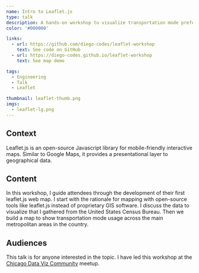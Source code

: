 ```yaml
---
name: Intro to Leaflet.js
type: talk
description: A hands-on workshop to visualize transportation mode preferences in the US.
color: '#000000'

links:
  - url: https://github.com/diego-codes/leaflet-workshop
    text: See code on GitHub
  - url: https://diego-codes.github.io/leaflet-workshop
    text: See map demo

tags:
  - Engineering
  - Talk
  - Leaflet

thumbnail: leaflet-thumb.png
imgs:
  - leaflet-lg.png
---
```


## Context

Leaflet.js is an open-source Javascript library for mobile-friendly interactive maps. Similar to Google Maps, it provides a presentational layer to geographical data.

## Content

In this workshop, I guide attendees through the development of their first leaflet.js web map. I start with the rationale for mapping with open-source tools like leaflet.js instead of proprietary GIS software. I discuss the data to visualize that I gathered from the United States Census Bureau. Then we build a map to show transportation mode usage across the main metropolitan areas in the country.

## Audiences

This talk is for anyone interested in the topic. I have led this workshop at the [Chicago Data Viz Community](https://www.meetup.com/Chicago-Data-Viz-Community/events/258194723) meetup.
